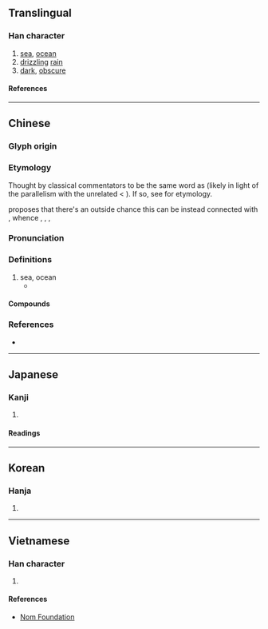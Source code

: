 {{character info}}
==Translingual==

===Han character===
{{Han char|rn=85|rad=水|as=10|sn=13|four=37180|canj=EBAC|ids=⿰氵冥}}

# [[sea]], [[ocean]]
# [[drizzling]] [[rain]]
# [[dark]], [[obscure]]

====References====
{{Han ref|kx=0640.020|dkj=17947|dj=1046.240|hdz=31709.050|uh=6E9F}}

----

==Chinese==
{{zh-forms}}

===Glyph origin===
{{Han etym}}

===Etymology===
Thought by classical commentators to be the same word as {{och-l|冥|dark, black(of water)}} (likely in light of the parallelism with the unrelated {{och-l|海|sea, ocean}} < {{och-l|晦|dark}}). If so, see {{och-l|冥}} for etymology.

{{zh-ref|Schuessler (2007)}} proposes that there's an outside chance this can be instead connected with {{cog|tbq-pro|*mlik}}, whence {{cog|obr|မ္လစ်|t=river}}, {{cog|my|မြစ်}}, {{cog|rki|tr=mreik|t=sea}}, {{cog|dao|tr='''mlik''' (tui)|t=big water, river, sea}}

===Pronunciation===
{{zh-pron
|m=míng
|c=ming4,ming5
|mn=bêng
|mc=y
|oc=y
|cat=n,a
}}

===Definitions===
{{zh-hanzi}}

# sea, ocean
#* {{zh-x|北-冥 有 魚，其 名 為 鯤。|tr=Běi'''míng''' yǒu yú, qí míng wéi kūn.|In the northern '''ocean''' there is a fish; its name is Kun.}}

====Compounds====
{{zh-der|溟沐|溟渤|溟溟|溟漭|溟濛|滄溟|重溟}}

===References===
* {{R:yue:Hanzi}}

----

==Japanese==

===Kanji===
{{ja-kanji|grade=|rs=水10}}

# {{rfdef|ja|sort=水10}}

====Readings====
{{ja-readings
|goon=みょう
|kanon=めい
|kun=くら-い, うみ-
}}

----

==Korean==

===Hanja===
{{ko-hanja|명}}

# {{rfdef|ko|sort=水10}}

----

==Vietnamese==

===Han character===
{{vi-readings|rs=水10|reading=mênh, minh}}

# {{rfdef|vi|sort=水10}}

====References====
* [http://nomfoundation.org/common/nom_details.php?codepoint=6e9f Nom Foundation]